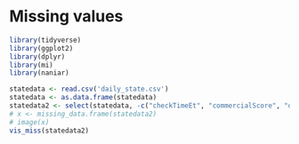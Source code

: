 # Missing values

```r
library(tidyverse)
library(ggplot2)
library(dplyr)
library(mi)
library(naniar)
```

```r
statedata <- read.csv('daily_state.csv')
statedata <- as.data.frame(statedata)
statedata2 <- select(statedata, -c("checkTimeEt", "commercialScore", "dateChecked", "dateModified", "grade", "hash", "hospitalized", "negativeIncrease", "negativeRegularScore", "negativeScore", "posNeg", "positiveScore", "score", "total"))
# x <- missing_data.frame(statedata2)
# image(x)
vis_miss(statedata2)
```

<!-- If we sort the graph by row, it is clear that almost every state in some days has missing values in different variables. Most missing pattern does not differ a lot in type and number variables. If we sort the graph by colum, the variable with the highest number of missing values is 'totalTestPeopleAntigen'. Additionally, it's not hard to see that the variables associated with the number of individuals of positive and negative results of different tests have a large number of missing values. Most categorical variables such as "fips" and "dataQualityGrade" does not have missing values. If we sort the graph by both column and row, the distribution of the length of missing pattern becomes approximately uniform. The general shape becomes flatter. -->
